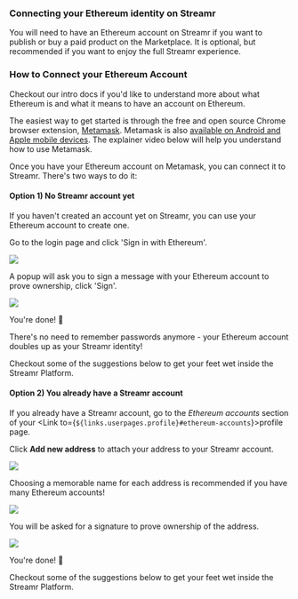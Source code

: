 


### Connecting your Ethereum identity on Streamr

You will need to have an Ethereum account on Streamr if you want to publish or buy a paid product on the Marketplace. It is optional, but recommended if you want to enjoy the full Streamr experience.

### How to Connect your Ethereum Account

Checkout our <Link to={links.docs.introduction}>intro docs</Link> if you'd like to understand more about what Ethereum is and what it means to have an account on Ethereum.

The easiest way to get started is through the free and open source Chrome browser extension, <a href="https://metamask.io" target="blank">Metamask</a>. Metamask is also <a href="https://mobile.metamask.io/" target="blank">available on Android and Apple mobile devices</a>. The explainer video below will help you understand how to use Metamask.

<div className={docsStyles.playerWrapper}>
    <ReactPlayer
        controls
        className={docsStyles.reactPlayer}
        url="https://www.youtube.com/watch?v=ZIGUC9JAAw8"
        width="100%"
        height="100%"
    />
</div>

Once you have your Ethereum account on Metamask, you can connect it to Streamr. There's two ways to do it:

#### Option 1) No Streamr account yet

If you haven't created an account yet on Streamr, you can use your Ethereum account to create one.

Go to the <Link to={links.internalLogin}>login page</Link> and click 'Sign in with Ethereum'.

<Link to={links.internalLogin}>
  <div className={docsStyles.centered}>
    <img src={SignupScreen} />
  </div>
</Link>

A popup will ask you to sign a message with your Ethereum account to prove ownership, click 'Sign'.

<Link to={links.internalLogin}>
  <div className={docsStyles.centered}>
    <img src={EthereumLogin} />
  </div>
</Link>

You're done! 🎉 

There's no need to remember passwords anymore - your Ethereum account doubles up as your Streamr identity!

Checkout some of the suggestions below to get your feet wet inside the Streamr Platform.


#### Option 2) You already have a Streamr account

If you already have a Streamr account, go to the *Ethereum accounts* section of your <Link to={`${links.userpages.profile}#ethereum-accounts`}>profile page</Link>.

Click **Add new address** to attach your address to your Streamr account. 

<Link to={links.userpages.profile}>
  <div className={docsStyles.centered}>
    <img src={EthereumAccts} />
  </div>
</Link>

Choosing a memorable name for each address is recommended if you have many Ethereum accounts!

<Link to={links.userpages.profile}>
  <div className={docsStyles.centered}>
    <img src={NameEthereum} />
  </div>
</Link>

You will be asked for a signature to prove ownership of the address.

<Link to={links.userpages.profile}>
  <div className={docsStyles.centered}>
    <img src={EthereumSign} />
  </div>
</Link>

You're done! 🎉

Checkout some of the suggestions below to get your feet wet inside the Streamr Platform.
